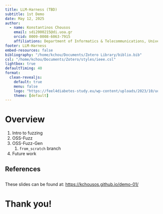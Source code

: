```yaml
---
title: LLM-Harness (TBD)
subtitle: 1st Demo 
date: May 12, 2025
author:
  - name: Konstantinos Chousos
    email: sdi2000215@di.uoa.gr
    orcid: 0009-0008-6063-7915
    affiliations: Department of Informatics & Telecommunications, University of Athens
footer: LLM-Harness 
embed-resources: false
bibliography: "/home/kchou/Documents/Zotero Library/biblio.bib"
csl: "/home/kchou/Documents/Zotero/styles/ieee.csl"
lightbox: true
defaultTiming: 40
format:
  clean-revealjs:
    default: true
    menu: false
    logo: "https://feel4diabetes-study.eu/wp-content/uploads/2023/10/uoa_logo_eng-1024x271-1.png"
    theme: [default]
---
```


# Overview

1.  Intro to fuzzing
2.  OSS-Fuzz
3.  OSS-Fuzz-Gen
    1.  `from_scratch` branch
4.  Future work

## References

::: {#refs .smaller}
:::

##  {.center}

These slides can be found at: <https://kchousos.github.io/demo-01/>

# Thank you!

![](){fig-align="center"}
